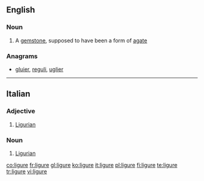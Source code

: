 ==English==

===Noun===
{{en-noun}}

# {{context|obsolete|lang=en}} A [[gemstone]], supposed to have been a form of [[agate]]

===Anagrams===
* [[gluier#English|gluier]], [[reguli#English|reguli]], [[uglier#English|uglier]]
----
==Italian==

===Adjective===
{{it-adj|ligur|e|i}}

# [[Ligurian]]

===Noun===
{{it-noun|mf}}

# [[Ligurian]]

[[co:ligure]]
[[fr:ligure]]
[[gl:ligure]]
[[ko:ligure]]
[[it:ligure]]
[[pl:ligure]]
[[fi:ligure]]
[[te:ligure]]
[[tr:ligure]]
[[vi:ligure]]